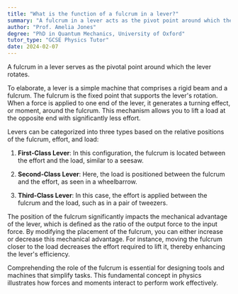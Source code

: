 ```yaml
---
title: "What is the function of a fulcrum in a lever?"
summary: "A fulcrum in a lever acts as the pivot point around which the lever rotates."
author: "Prof. Amelia Jones"
degree: "PhD in Quantum Mechanics, University of Oxford"
tutor_type: "GCSE Physics Tutor"
date: 2024-02-07
---
```


A fulcrum in a lever serves as the pivotal point around which the lever rotates.

To elaborate, a lever is a simple machine that comprises a rigid beam and a fulcrum. The fulcrum is the fixed point that supports the lever's rotation. When a force is applied to one end of the lever, it generates a turning effect, or moment, around the fulcrum. This mechanism allows you to lift a load at the opposite end with significantly less effort.

Levers can be categorized into three types based on the relative positions of the fulcrum, effort, and load:

1. **First-Class Lever**: In this configuration, the fulcrum is located between the effort and the load, similar to a seesaw.
   
2. **Second-Class Lever**: Here, the load is positioned between the fulcrum and the effort, as seen in a wheelbarrow.
   
3. **Third-Class Lever**: In this case, the effort is applied between the fulcrum and the load, such as in a pair of tweezers.

The position of the fulcrum significantly impacts the mechanical advantage of the lever, which is defined as the ratio of the output force to the input force. By modifying the placement of the fulcrum, you can either increase or decrease this mechanical advantage. For instance, moving the fulcrum closer to the load decreases the effort required to lift it, thereby enhancing the lever's efficiency.

Comprehending the role of the fulcrum is essential for designing tools and machines that simplify tasks. This fundamental concept in physics illustrates how forces and moments interact to perform work effectively.
    